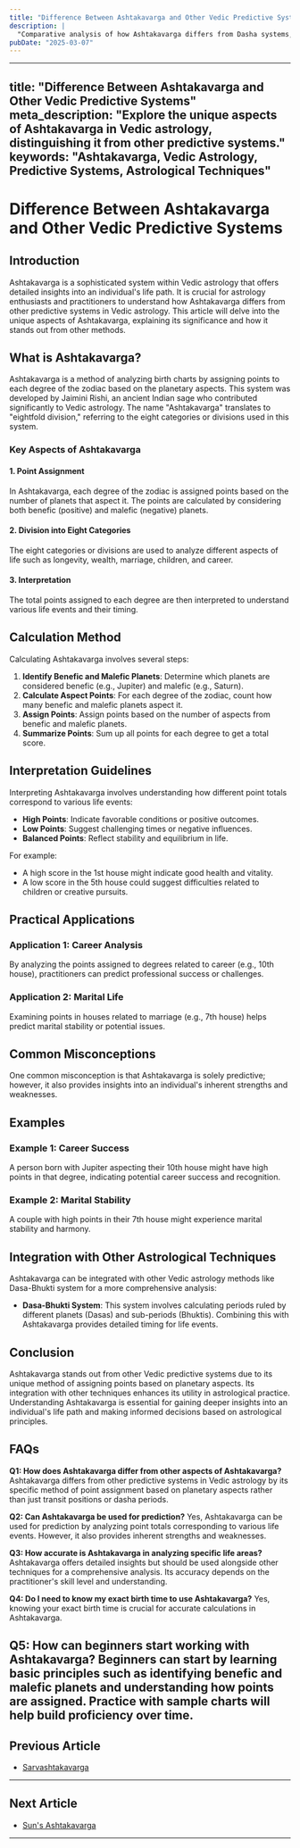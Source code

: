 ```yaml
---
title: "Difference Between Ashtakavarga and Other Vedic Predictive Systems"
description: |
  "Comparative analysis of how Ashtakavarga differs from Dasha systems,"
pubDate: "2025-03-07"
---
```


---
title: "Difference Between Ashtakavarga and Other Vedic Predictive Systems"
meta_description: "Explore the unique aspects of Ashtakavarga in Vedic astrology, distinguishing it from other predictive systems."
keywords: "Ashtakavarga, Vedic Astrology, Predictive Systems, Astrological Techniques"
---

# Difference Between Ashtakavarga and Other Vedic Predictive Systems

## Introduction

Ashtakavarga is a sophisticated system within Vedic astrology that offers detailed insights into an individual's life path. It is crucial for astrology enthusiasts and practitioners to understand how Ashtakavarga differs from other predictive systems in Vedic astrology. This article will delve into the unique aspects of Ashtakavarga, explaining its significance and how it stands out from other methods.

## What is Ashtakavarga?

Ashtakavarga is a method of analyzing birth charts by assigning points to each degree of the zodiac based on the planetary aspects. This system was developed by Jaimini Rishi, an ancient Indian sage who contributed significantly to Vedic astrology. The name "Ashtakavarga" translates to "eightfold division," referring to the eight categories or divisions used in this system.

### Key Aspects of Ashtakavarga

#### 1. **Point Assignment**
In Ashtakavarga, each degree of the zodiac is assigned points based on the number of planets that aspect it. The points are calculated by considering both benefic (positive) and malefic (negative) planets.

#### 2. **Division into Eight Categories**
The eight categories or divisions are used to analyze different aspects of life such as longevity, wealth, marriage, children, and career.

#### 3. **Interpretation**
The total points assigned to each degree are then interpreted to understand various life events and their timing.

## Calculation Method

Calculating Ashtakavarga involves several steps:

1. **Identify Benefic and Malefic Planets**: Determine which planets are considered benefic (e.g., Jupiter) and malefic (e.g., Saturn).
2. **Calculate Aspect Points**: For each degree of the zodiac, count how many benefic and malefic planets aspect it.
3. **Assign Points**: Assign points based on the number of aspects from benefic and malefic planets.
4. **Summarize Points**: Sum up all points for each degree to get a total score.

## Interpretation Guidelines

Interpreting Ashtakavarga involves understanding how different point totals correspond to various life events:

- **High Points**: Indicate favorable conditions or positive outcomes.
- **Low Points**: Suggest challenging times or negative influences.
- **Balanced Points**: Reflect stability and equilibrium in life.

For example:
- A high score in the 1st house might indicate good health and vitality.
- A low score in the 5th house could suggest difficulties related to children or creative pursuits.

## Practical Applications

### Application 1: **Career Analysis**
By analyzing the points assigned to degrees related to career (e.g., 10th house), practitioners can predict professional success or challenges.

### Application 2: **Marital Life**
Examining points in houses related to marriage (e.g., 7th house) helps predict marital stability or potential issues.

## Common Misconceptions

One common misconception is that Ashtakavarga is solely predictive; however, it also provides insights into an individual's inherent strengths and weaknesses.

## Examples

### Example 1: **Career Success**
A person born with Jupiter aspecting their 10th house might have high points in that degree, indicating potential career success and recognition.

### Example 2: **Marital Stability**
A couple with high points in their 7th house might experience marital stability and harmony.

## Integration with Other Astrological Techniques

Ashtakavarga can be integrated with other Vedic astrology methods like Dasa-Bhukti system for a more comprehensive analysis:

- **Dasa-Bhukti System**: This system involves calculating periods ruled by different planets (Dasas) and sub-periods (Bhuktis). Combining this with Ashtakavarga provides detailed timing for life events.

## Conclusion

Ashtakavarga stands out from other Vedic predictive systems due to its unique method of assigning points based on planetary aspects. Its integration with other techniques enhances its utility in astrological practice. Understanding Ashtakavarga is essential for gaining deeper insights into an individual's life path and making informed decisions based on astrological principles.

## FAQs

**Q1: How does Ashtakavarga differ from other aspects of Ashtakavarga?**
Ashtakavarga differs from other predictive systems in Vedic astrology by its specific method of point assignment based on planetary aspects rather than just transit positions or dasha periods.

**Q2: Can Ashtakavarga be used for prediction?**
Yes, Ashtakavarga can be used for prediction by analyzing point totals corresponding to various life events. However, it also provides inherent strengths and weaknesses.

**Q3: How accurate is Ashtakavarga in analyzing specific life areas?**
Ashtakavarga offers detailed insights but should be used alongside other techniques for a comprehensive analysis. Its accuracy depends on the practitioner's skill level and understanding.

**Q4: Do I need to know my exact birth time to use Ashtakavarga?**
Yes, knowing your exact birth time is crucial for accurate calculations in Ashtakavarga.

**Q5: How can beginners start working with Ashtakavarga?**
Beginners can start by learning basic principles such as identifying benefic and malefic planets and understanding how points are assigned. Practice with sample charts will help build proficiency over time.
---

## Previous Article
- [Sarvashtakavarga](/blogs-md/17_Ashtakavarga/170104_Sarvashtakavarga.mdx)

---

## Next Article
- [Sun\'s Ashtakavarga](/blogs-md/17_Ashtakavarga/170201_Sun's_Ashtakavarga.mdx)

---
